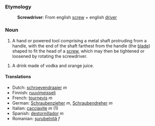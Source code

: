 ===Etymology===
:'''Screwdriver''': From english [[screw]] + english [[driver]]

===Noun===
#A hand or powered tool comprising a metal shaft protruding from a handle, with the end of the shaft farthest from the handle (the [[blade]]) shaped to fit the head of a [[screw]], which may then be tightened or loosened by rotating the screwdriver.
 
#A drink made of vodka and orange juice.

====Translations====
*Dutch: [[schroevendraaier]] ''m''
*Finnish: [[ruuvimeisseli]]
*French: [[tournevis]] ''m''
*German: [[Schraubenzieher]] ''m'', [[Schraubendreher]] ''m''
*Italian: [[cacciavite]] ''m'' (1)
*Spanish: [[destornillador]] ''m''
*Romanian: [[şurubelniţă]] ''f''